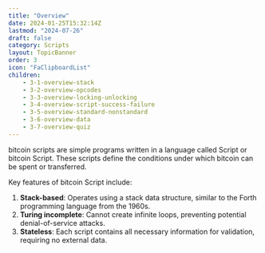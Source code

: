 ```yaml
---
title: "Overview"
date: 2024-01-25T15:32:14Z
lastmod: "2024-07-26"
draft: false
category: Scripts
layout: TopicBanner
order: 3
icon: "FaClipboardList"
children:
    - 3-1-overview-stack
    - 3-2-overview-opcodes
    - 3-3-overview-locking-unlocking
    - 3-4-overview-script-success-failure
    - 3-5-overview-standard-nonstandard
    - 3-6-overview-data
    - 3-7-overview-quiz
---
```


bitcoin scripts are simple programs written in a language called Script or bitcoin Script. These scripts define the conditions under which bitcoin can be spent or transferred.

Key features of bitcoin Script include:

1. **Stack-based**: Operates using a stack data structure, similar to the Forth programming language from the 1960s.
2. **Turing incomplete**: Cannot create infinite loops, preventing potential denial-of-service attacks.
3. **Stateless**: Each script contains all necessary information for validation, requiring no external data.
